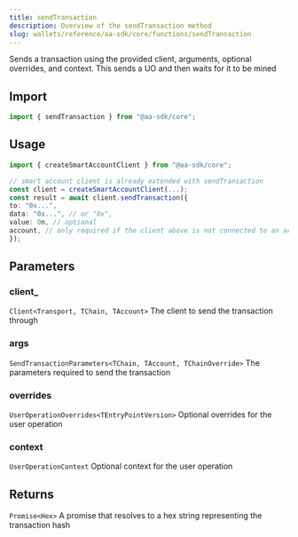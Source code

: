 ```yaml
---
title: sendTransaction
description: Overview of the sendTransaction method
slug: wallets/reference/aa-sdk/core/functions/sendTransaction
---
```


Sends a transaction using the provided client, arguments, optional overrides, and context.
This sends a UO and then waits for it to be mined

## Import

```ts
import { sendTransaction } from "@aa-sdk/core";
```

## Usage

```ts
import { createSmartAccountClient } from "@aa-sdk/core";

// smart account client is already extended with sendTransaction
const client = createSmartAccountClient(...);
const result = await client.sendTransaction({
to: "0x...",
data: "0x...", // or "0x",
value: 0n, // optional
account, // only required if the client above is not connected to an account
});
```

## Parameters

### client\_

`Client<Transport, TChain, TAccount>`
The client to send the transaction through

### args

`SendTransactionParameters<TChain, TAccount, TChainOverride>`
The parameters required to send the transaction

### overrides

`UserOperationOverrides<TEntryPointVersion>`
Optional overrides for the user operation

### context

`UserOperationContext`
Optional context for the user operation

## Returns

`Promise<Hex>`
A promise that resolves to a hex string representing the transaction hash
